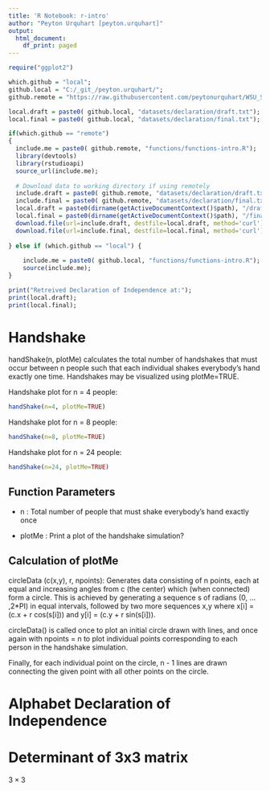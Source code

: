 ```yaml
---
title: 'R Notebook: r-intro'
author: "Peyton Urquhart [peyton.urquhart]"
output:
  html_document:
    df_print: paged
---
```


```r
require("ggplot2")
```


```r
which.github = "local";
github.local = "C:/_git_/peyton.urquhart/";
github.remote = "https://raw.githubusercontent.com/peytonurquhart/WSU_STAT_419/main/";

local.draft = paste0( github.local, "datasets/declaration/draft.txt");
local.final = paste0( github.local, "datasets/declaration/final.txt");

if(which.github == "remote")
{
  include.me = paste0( github.remote, "functions/functions-intro.R");
  library(devtools)
  library(rstudioapi)
  source_url(include.me);
  
  # Download data to working directory if using remotely
  include.draft = paste0( github.remote, "datasets/declaration/draft.txt");
  include.final = paste0( github.remote, "datasets/declaration/final.txt");
  local.draft = paste0(dirname(getActiveDocumentContext()$path), "/draft.txt")
  local.final = paste0(dirname(getActiveDocumentContext()$path), "/final.txt");
  download.file(url=include.draft, destfile=local.draft, method='curl');
  download.file(url=include.final, destfile=local.final, method='curl');
  
} else if (which.github == "local") {
  
    include.me = paste0( github.local, "functions/functions-intro.R");
    source(include.me);
}

print("Retreived Declaration of Independence at:");
print(local.draft);
print(local.final);

```


# Handshake
handShake(n, plotMe) calculates the total number of handshakes that must occur
between n people such that each individual shakes everybody's hand exactly one time.
Handshakes may be visualized using plotMe=TRUE.

Handshake plot for n = 4 people:
```r
handShake(n=4, plotMe=TRUE)
```

Handshake plot for n = 8 people:
```r
handShake(n=8, plotMe=TRUE)

```

Handshake plot for n = 24 people:
```r
handShake(n=24, plotMe=TRUE)
```

## Function Parameters
*  n : Total number of people that must shake everybody's hand exactly once

*  plotMe : Print a plot of the handshake simulation?

## Calculation of plotMe
circleData (c(x,y), r, npoints):
Generates data consisting of n points, each at equal and increasing angles 
from c (the center) which (when connected) form a circle. This is achieved by
generating a sequence s of radians (0, ... ,2*PI) in equal intervals, followed
by two more sequences x,y where x[i] = (c.x + r cos(s[i])) and y[i] = (c.y + r sin(s[i])).

circleData() is called once to plot an initial circle drawn with lines, and once again with
npoints = n to plot individual points corresponding to each person in the handshake simulation.

Finally, for each individual point on the circle, n - 1 lines are drawn connecting
the given point with all other points on the circle.


# Alphabet Declaration of Independence

# Determinant of 3x3 matrix

$3 \times 3$


